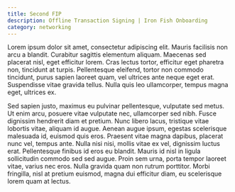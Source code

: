 ```yaml
---
title: Second FIP
description: Offline Transaction Signing | Iron Fish Onboarding
category: networking
---
```


Lorem ipsum dolor sit amet, consectetur adipiscing elit. Mauris facilisis non arcu a blandit. Curabitur sagittis elementum aliquam. Maecenas sed placerat nisl, eget efficitur lorem. Cras lectus tortor, efficitur eget pharetra non, tincidunt at turpis. Pellentesque eleifend, tortor non commodo tincidunt, purus sapien laoreet quam, vel ultrices ante neque eget erat. Suspendisse vitae gravida tellus. Nulla quis leo ullamcorper, tempus magna eget, ultrices ex.

Sed sapien justo, maximus eu pulvinar pellentesque, vulputate sed metus. Ut enim arcu, posuere vitae vulputate nec, ullamcorper sed nibh. Fusce dignissim hendrerit diam et pretium. Nunc libero lacus, tristique vitae lobortis vitae, aliquam id augue. Aenean augue ipsum, egestas scelerisque malesuada id, euismod quis eros. Praesent vitae magna dapibus, placerat nunc vel, tempus ante. Nulla nisi nisi, mollis vitae ex vel, dignissim luctus erat. Pellentesque finibus id eros eu blandit. Mauris id nisl in ligula sollicitudin commodo sed sed augue. Proin sem urna, porta tempor laoreet vitae, varius nec eros. Nulla gravida quam non rutrum porttitor. Morbi fringilla, nisl at pretium euismod, magna dui efficitur diam, eu scelerisque lorem quam at lectus.
